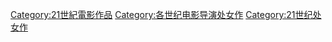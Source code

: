 [[Category:21世紀電影作品|Category:21世紀電影作品]]
[[Category:各世纪电影导演处女作|Category:各世纪电影导演处女作]]
[[Category:21世纪处女作|Category:21世纪处女作]]